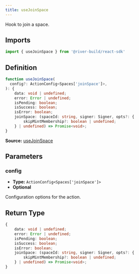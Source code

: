 ```yaml
---
title: useJoinSpace
---
```

Hook to join a space.
## Imports

```ts
import { useJoinSpace } from '@river-build/react-sdk'
```

## Definition

```ts
function useJoinSpace(
  config?: ActionConfig<Spaces['joinSpace']>,
): {
    data: void | undefined;
    error: Error | undefined;
    isPending: boolean;
    isSuccess: boolean;
    isError: boolean;
    joinSpace: (spaceId: string, signer: Signer, opts?: {
        skipMintMembership?: boolean | undefined;
    } | undefined) => Promise<void>;
}
```

**Source:** [useJoinSpace](https://github.com/river-build/river/blob/main/packages/react-sdk/src/useJoinSpace.ts)

## Parameters

### config

- **Type:** `ActionConfig<Spaces['joinSpace']>`
- **Optional**

Configuration options for the action.

## Return Type

```ts
{
    data: void | undefined;
    error: Error | undefined;
    isPending: boolean;
    isSuccess: boolean;
    isError: boolean;
    joinSpace: (spaceId: string, signer: Signer, opts?: {
        skipMintMembership?: boolean | undefined;
    } | undefined) => Promise<void>;
}
```
